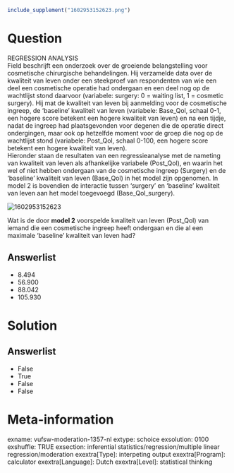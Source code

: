 ```r
include_supplement("1602953152623.png")
```

Question
========
REGRESSION ANALYSIS  
Field beschrijft een onderzoek over de groeiende belangstelling voor
cosmetische chirurgische behandelingen. Hij verzamelde data over de
kwaliteit van leven onder een steekproef van respondenten van wie een
deel een cosmetische operatie had ondergaan en een deel nog op de
wachtlijst stond daarvoor (variabele: surgery: 0 = waiting list, 1 =
cosmetic surgery). Hij mat de kwaliteit van leven bij aanmelding voor de
cosmetische ingreep, de ‘baseline’ kwaliteit van leven (variabele:
Base\_Qol, schaal 0-1, een hogere score betekent een hogere kwaliteit
van leven) en na een tijdje, nadat de ingreep had plaatsgevonden voor
degenen die de operatie direct ondergingen, maar ook op hetzelfde moment
voor de groep die nog op de wachtlijst stond (variabele: Post\_Qol,
schaal 0-100, een hogere score betekent een hogere kwaliteit van
leven).  
Hieronder staan de resultaten van een regressieanalyse met de nameting
van kwaliteit van leven als afhankelijke variabele (Post\_Qol), en
waarin het wel of niet hebben ondergaan van de cosmetische ingreep
(Surgery) en de ‘baseline’ kwaliteit van leven (Base\_Qol) in het model
zijn opgenomen. In model 2 is bovendien de interactie tussen ‘surgery’
en ‘baseline’ kwaliteit van leven aan het model toegevoegd
(Base\_Qol\_surgery).  
  
<img src="1602953152623.png" class="fr-fic fr-dii tvcss_2"
alt="1602953152623" />  
  
Wat is de door **model 2** voorspelde kwaliteit van leven (Post\_Qol)
van iemand die een cosmetische ingreep heeft ondergaan en die al een
maximale ‘baseline’ kwaliteit van leven had?

Answerlist
----------
* 8.494
* 56.900
* 88.042
* 105.930

Solution
========










Answerlist
----------
* False
* True
* False
* False

Meta-information
================
exname: vufsw-moderation-1357-nl
extype: schoice
exsolution: 0100
exshuffle: TRUE
exsection: inferential statistics/regression/multiple linear regression/moderation
exextra[Type]: interpeting output
exextra[Program]: calculator
exextra[Language]: Dutch
exextra[Level]: statistical thinking

